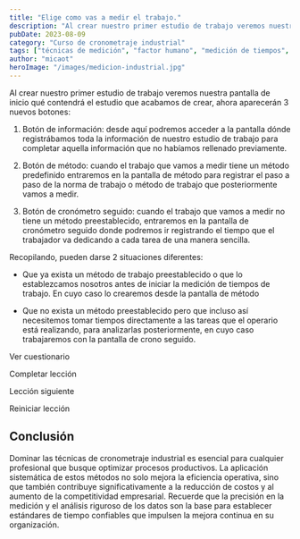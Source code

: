 ```yaml
---
title: "Elige como vas a medir el trabajo."
description: "Al crear nuestro primer estudio de trabajo veremos nuestra pantalla de inicio qué contendrá el estudio que acabamos de crear, ahora aparecerán 3 nuevos botones: Botón de información : desde aquí podre..."
pubDate: 2023-08-09
category: "Curso de cronometraje industrial"
tags: ["técnicas de medición", "factor humano", "medición de tiempos", "estudio de tiempos", "desempeño del operario", "estudio de métodos", "toma de tiempos", "diseño de método"]
author: "micaot"
heroImage: "/images/medicion-industrial.jpg"
---
```


Al crear nuestro primer estudio de trabajo veremos nuestra pantalla de inicio qué contendrá el estudio que acabamos de crear, ahora aparecerán 3 nuevos botones:

1. Botón de información: desde aquí podremos acceder a la pantalla dónde registrábamos toda la información de nuestro estudio de trabajo para completar aquella información que no habíamos rellenado previamente.

2. Botón de método: cuando el trabajo que vamos a medir tiene un método predefinido entraremos en la pantalla de método para registrar el paso a paso de la norma de trabajo o método de trabajo que posteriormente vamos a medir.

3. Botón de cronómetro seguido: cuando el trabajo que vamos a medir no tiene un método preestablecido, entraremos en la pantalla de cronómetro seguido donde podremos ir registrando el tiempo que el trabajador va dedicando a cada tarea de una manera sencilla.

Recopilando, pueden darse 2 situaciones diferentes:

- Que ya exista un método de trabajo preestablecido o que lo establezcamos nosotros antes de iniciar la medición de tiempos de trabajo. En cuyo caso lo crearemos desde la pantalla de método

- Que no exista un método preestablecido pero que incluso así necesitemos tomar tiempos directamente a las tareas que el operario está realizando, para analizarlas posteriormente, en cuyo caso trabajaremos con la pantalla de crono seguido.

Ver cuestionario

Completar lección

Lección siguiente

Reiniciar lección



## Conclusión

Dominar las técnicas de cronometraje industrial es esencial para cualquier profesional que busque optimizar procesos productivos. La aplicación sistemática de estos métodos no solo mejora la eficiencia operativa, sino que también contribuye significativamente a la reducción de costos y al aumento de la competitividad empresarial. Recuerde que la precisión en la medición y el análisis riguroso de los datos son la base para establecer estándares de tiempo confiables que impulsen la mejora continua en su organización.